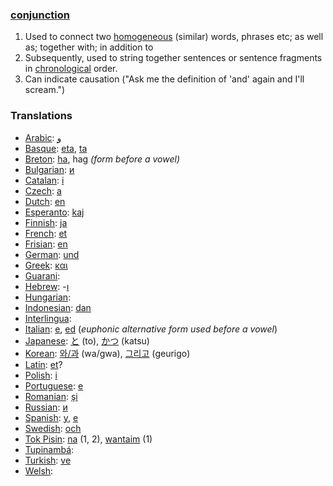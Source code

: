 ===[[conjunction]]===

# Used to connect two [[homogeneous]] (similar) words, phrases etc; as well as; together with; in addition to
# Subsequently, used to string together sentences or sentence fragments in [[chronological]] order.
# Can indicate causation ("Ask me the definition of 'and' again and I'll scream.")

===Translations===


*[[Arabic]]: [[و]]
*[[Basque]]: [[eta]], [[ta]]
*[[Breton]]: [[ha]], hag ''(form before a vowel)''
*[[Bulgarian]]: [[и]]
*[[Catalan]]: [[i]]
*[[Czech]]: [[a]]
*[[Dutch]]: [[en]]
*[[Esperanto]]: [[kaj]]
*[[Finnish]]: [[ja]]
*[[French]]: [[et]]
*[[Frisian]]: [[en]]
*[[German]]: [[und]]
*[[Greek]]: [[και]]
*[[Guarani]]: [[]]
*[[Hebrew]]: -[[ו]]
*[[Hungarian]]: [[]]
*[[Indonesian]]: [[dan]]
*[[Interlingua]]: [[]]
*[[Italian]]: [[e]], [[ed]] (''euphonic alternative form used before a vowel'')
*[[Japanese]]: [[と]] (to), [[かつ]] (katsu)
*[[Korean]]: [[와/과]] (wa/gwa), [[그리고]] (geurigo)
*[[Latin]]: [[et]]?
*[[Polish]]: [[i]]
*[[Portuguese]]: [[e]]
*[[Romanian]]: [[şi]]
*[[Russian]]: [[и]]
*[[Spanish]]: [[y]], [[e]]
*[[Swedish]]: [[och]]
*[[Tok Pisin]]: [[na]] (1, 2), [[wantaim]] (1)
*[[Tupinambá]]: [[]]
*[[Turkish]]: [[ve]]
*[[Welsh]]: [[]]